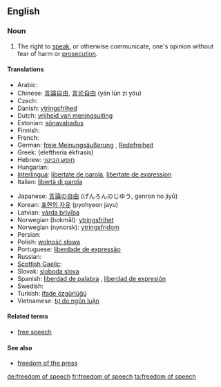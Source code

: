 ==English==

===Noun===
{{en-noun|sg=[[freedom]] of [[speech]]|-}}

{{wikipedia}}

# The right to [[speak]], or otherwise communicate, one's opinion without fear of harm or [[prosecution]].

====Translations====
{{trans-top|right to speak without fear of harm}}
* Arabic: {{Arab|[[حرية الرأي والتعبير]]}} {{f}}
* Chinese: [[言論自由]], [[言论自由]] (yán lùn zì yóu)
* Czech: {{t-|cs|svoboda slova|f}}
* Danish: [[ytringsfrihed]]
* Dutch: [[vrijheid van meningsuiting]] {{f}}
* Estonian: [[sõnavabadus]]
* Finnish: {{t-|fi|sananvapaus}}
* French: {{t+|fr|liberté d'expression|f}}
* German: [[freie Meinungsäußerung]] {{f}}, [[Redefreiheit]] {{f}}
* Greek: {{t|el|ελευθερία έκφρασης|f|sc=Grek}} (elefthería ékfrasis)
* Hebrew: [[חופש הביטוי]]
* Hungarian: {{t-|hu|szólásszabadság}}
* [[Interlingua]]: [[libertate de parola]], [[libertate de expression]]
* Italian: [[libertà di parola]] {{f}}
{{trans-mid}}
* Japanese: [[言論の自由]] (げんろんのじゆう, genron no jiyū) <!-- [[表現の自由]]?-->
* Korean: [[표현의 자유]] (pyohyeon jayu)
* Latvian: [[vārda brīvība]] {{f}}
* Norwegian (bokmål): [[ytringsfrihet]] {{f}}
* Norwegian (nynorsk): [[ytringsfridom]]
* Persian: {{t|fa|آزادی بیان|tr=âzâdi-ye bayân|sc=fa-Arab|xs=Persian}}
* Polish: [[wolność słowa]] {{f}}
* Portuguese: [[liberdade de expressão]] {{f}}
* Russian: {{t-|ru|свобода слова|f|tr=svobóda slóva|sc=Cyrl}}
* [[Scottish Gaelic]]: {{t-|gd|saorsa cainnte|f}}
* Slovak: [[sloboda slova]] {{f}}
* Spanish: [[liberdad de palabra]] {{f}}, [[liberdad de expresión]] {{f}}
* Swedish: {{t+|sv|yttrandefrihet}}
* Turkish: [[ifade özgürlüğü]]
* Vietnamese: [[tự do ngôn luận]]
{{trans-bottom}}

====Related terms====
* [[free speech]]

====See also====
* [[freedom of the press]]

[[de:freedom of speech]]
[[fr:freedom of speech]]
[[ta:freedom of speech]]